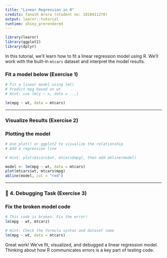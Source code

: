 ```yaml
---
title: "Linear Regression in R"
credits: Tanush Arora (student no: 1010411270)
output: learnr::tutorial
runtime: shiny_prerendered
---
```


```r
library(learnr)
library(ggplot2)
library(dplyr)
```

In this tutorial, we'll learn how to fit a linear regression model using R. We'll work with the built-in `mtcars` dataset and interpret the model results.

### Fit a model below (Exercise 1)
```r
# Fit a linear model using lm()
# Predict mpg based on wt
# Hint: use lm(y ~ x, data = ...)

lm(mpg ~ wt, data = mtcars)

```


---

### **Visualize Results (Exercise 2)**

### Plotting the model
```r
# Use plot() or ggplot2 to visualize the relationship
# Add a regression line

# Hint: plot(mtcars$wt, mtcars$mpg), then add abline(model)

model <- lm(mpg ~ wt, data = mtcars)
plot(mtcars$wt, mtcars$mpg)
abline(model, col = "red")

```


---

### 🐞 **4. Debugging Task (Exercise 3)**

### Fix the broken model code
```r
# This code is broken. Fix the error!
lm(mpg - wt, mtcarz)

# Hint: Check the formula syntax and dataset name
lm(mpg ~ wt, data = mtcars)

```
Great work! We've fit, visualized, and debugged a linear regression model. Thinking about how R communicates errors is a key part of testing code.
